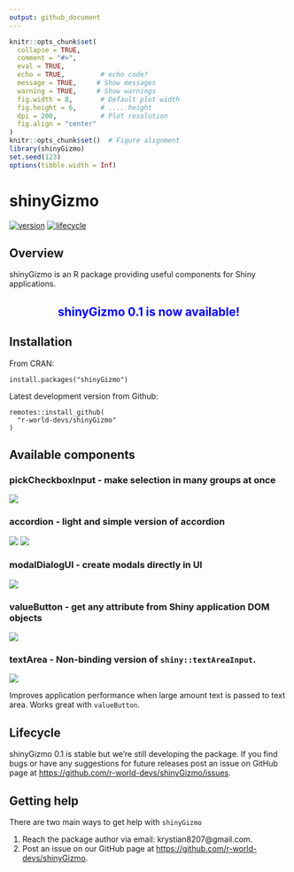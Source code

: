```yaml
---
output: github_document
---
```


```r
knitr::opts_chunk$set(
  collapse = TRUE,
  comment = "#>",
  eval = TRUE,        
  echo = TRUE,         # echo code?
  message = TRUE,     # Show messages
  warning = TRUE,     # Show warnings
  fig.width = 8,       # Default plot width
  fig.height = 6,      # .... height
  dpi = 200,           # Plot resolution
  fig.align = "center"
)
knitr::opts_chunk$set()  # Figure alignment   
library(shinyGizmo)
set.seed(123)
options(tibble.width = Inf)
```

# shinyGizmo

[![version](https://img.shields.io/static/v1.svg?label=github.com&message=v.0.1&color=ff69b4)](https://img.shields.io/static/v1.svg?label=github.com&message=v.0.1&color=ff69b4)
[![lifecycle](https://img.shields.io/badge/lifecycle-stable-success.svg)](https://lifecycle.r-lib.org/articles/stages.html#stable)

## Overview

shinyGizmo is an R package providing useful components for Shiny applications.

<center>
## <span style="color:blue"> shinyGizmo 0.1 is now available!</span>
</center>

## Installation

From CRAN:
```
install.packages("shinyGizmo")
```

Latest development version from Github:
```
remotes::install_github(
  "r-world-devs/shinyGizmo"
)
```

## Available components

### pickCheckboxInput - make selection in many groups at once
![](./man/figures/pickcheckbox.gif)

### accordion - light and simple version of accordion 

![](./man/figures/accordion.gif) ![](./man/figures/accordion_enroll.gif)

### modalDialogUI - create modals directly in UI
![](./man/figures/modalui.gif)

### valueButton - get any attribute from Shiny application DOM objects
![](./man/figures/valuebutton.gif)

### textArea - Non-binding version of `shiny::textAreaInput`.
![](./man/figures/textarea.gif)

Improves application performance when large amount text is passed to text area.
Works great with `valueButton`.

## Lifecycle

shinyGizmo 0.1 is stable but we're still developing the package. 
If you find bugs or have any suggestions for future releases post an issue on GitHub page at <https://github.com/r-world-devs/shinyGizmo/issues>.

## Getting help

There are two main ways to get help with `shinyGizmo`

1. Reach the package author via email: krystian8207@gmail.com.
2. Post an issue on our GitHub page at [https://github.com/r-world-devs/shinyGizmo](https://github.com/r-world-devs/shinyGizmo/issues).
